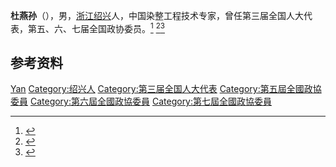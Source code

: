 '''杜燕孙'''（{{bd|1912年||？|}}），男，[[浙江|浙江]][[绍兴|绍兴]]人，中国染整工程技术专家，曾任第三届全国人大代表，第五、六、七届全国政协委员。<ref>{{Cite book|title=中国科学技术专家传略 • 工程技术编 纺织卷 一|author=中国科学技术协会编; 梅自强主编; 严灏景, 张永椿副主编|publisher=中国纺织出版社|year=1996|isbn=|location=北京|pages=}}</ref>
<ref>{{Cite book|title=历届全国政协委员人名辞典|author=|publisher=中国国际广播出版社|year=1996|isbn=9787507813746|location=北京|pages=286}}</ref><ref>{{Cite book|title=中华人民共和国职官志|author=何虎生, 李耀东, 向常福主编|publisher=中国社会出版社|year=2003|isbn=9787800883934|location=北京|pages=}}</ref>

== 参考资料 ==
{{reflist}}

{{中国人物小作品}}

{{Authority control}}
{{DEFAULTSORT:Du杜}}
[[Category:杜姓|Yan]]
[[Category:绍兴人|Category:绍兴人]]
[[Category:第三届全国人大代表|Category:第三届全国人大代表]]
[[Category:第五屆全國政協委員|Category:第五屆全國政協委員]]
[[Category:第六屆全國政協委員|Category:第六屆全國政協委員]]
[[Category:第七屆全國政協委員|Category:第七屆全國政協委員]]